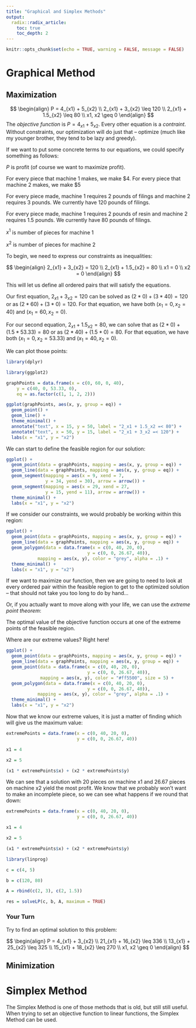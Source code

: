 ```yaml
---
title: "Graphical and Simplex Methods"
output:
  radix::radix_article:
    toc: true
    toc_depth: 2
---
```


```r
knitr::opts_chunk$set(echo = TRUE, warning = FALSE, message = FALSE)
```

# Graphical Method

## Maximization

$$
\begin{align}
P = 4_{x1} + 5_{x2} \\
2_{x1} + 3_{x2} \leq 120 \\
2_{x1} + 1.5_{x2} \leq 80 \\
x1, x2 \geq 0
\end{align}
$$
The *objective function* is $P = 4_{x1} + 5_{x2}$. Every other equation is a *contraint*. Without constraints, our optimization will do just that -- optimize (much like my younger brother, they tend to be lazy and greedy). 

If we want to put some concrete terms to our equations, we could specify something as follows:

*P* is profit (of course we want to maximize profit). 

For every piece that machine 1 makes, we make \$4. For every piece that machine 2 makes, we make \$5

For every piece made, machine 1 requires 2 pounds of filings and machine 2 requires 3 pounds. We currently have 120 pounds of filings.

For every piece made, machine 1 requires 2 pounds of resin and machine 2 requires 1.5 pounds. We currently have 80 pounds of filings.

$x^1$ is number of pieces for machine 1

$x^2$ is number of pieces for machine 2


To begin, we need to express our constraints as inequalities:

$$
\begin{align}
2_{x1} + 3_{x2} = 120 \\
2_{x1} + 1.5_{x2} = 80 \\
x1 = 0 \\
x2 = 0
\end{align}
$$

This will let us define all ordered pairs that will satisfy the equations. 

Our first equation, $2_{x1} + 3_{x2} = 120$ can be solved as $(2 * 0) +  (3 * 40) = 120$ or as $(2 * 60) +  (3 * 0) = 120$. For that equation, we have both $(x_1 = 0, x_2 = 40)$ and $(x_1 = 60, x_2 = 0)$. 

For our second equation, $2_{x1} + 1.5_{x2} = 80$, we can solve that as $(2 * 0) + (1.5 * 53.33) = 80$ or as $(2 * 40) + (1.5 * 0) = 80$. For that equation, we have both $(x_1 = 0, x_2 = 53.33)$ and $(x_1 = 40, x_2 = 0)$.

We can plot those points:

```r
library(dplyr)

library(ggplot2)

graphPoints = data.frame(x = c(0, 60, 0, 40), 
    y = c(40, 0, 53.33, 0), 
    eq = as.factor(c(1, 1, 2, 2)))

ggplot(graphPoints, aes(x, y, group = eq)) +
  geom_point() +
  geom_line() +
  theme_minimal() +
  annotate("text", x = 15, y = 50, label = "2_x1 + 1.5_x2 =< 80") +
  annotate("text", x = 50, y = 15, label = "2_x1 + 3_x2 =< 120") +
  labs(x = "x1", y = "x2")
```

We can start to define the feasible region for our solution:

```r
ggplot() +
  geom_point(data = graphPoints, mapping = aes(x, y, group = eq)) +
  geom_line(data = graphPoints, mapping = aes(x, y, group = eq)) +
  geom_segment(mapping = aes(x = 9, xend = 7, 
               y = 34, yend = 30), arrow = arrow()) +
  geom_segment(mapping = aes(x = 29, xend = 27, 
               y = 15, yend = 11), arrow = arrow()) +
  theme_minimal() +
  labs(x = "x1", y = "x2")
```


If we consider our constraints, we would probably be working within this region:

```r
ggplot() +
  geom_point(data = graphPoints, mapping = aes(x, y, group = eq)) +
  geom_line(data = graphPoints, mapping = aes(x, y, group = eq)) +
  geom_polygon(data = data.frame(x = c(0, 40, 20, 0), 
                               y = c(0, 0, 26.67, 40)), 
            mapping = aes(x, y), color = "grey", alpha = .1) +
  theme_minimal() +
  labs(x = "x1", y = "x2")
```


If we want to maximize our function, then we are going to need to look at every ordered pair within the feasible region to get to the optimized solution -- that should not take you too long to do by hand...

Or, if you actually want to move along with your life, we can use the *extreme point theorem*:

<aside>
The optimal value of the objective function occurs at one of the extreme points of the feasible region.
</aside>

Where are our extreme values? Right here!

```r
ggplot() +
  geom_point(data = graphPoints, mapping = aes(x, y, group = eq)) +
  geom_line(data = graphPoints, mapping = aes(x, y, group = eq)) +
  geom_point(data = data.frame(x = c(0, 40, 20, 0), 
                               y = c(0, 0, 26.67, 40)), 
             mapping = aes(x, y), color = "#ff5500", size = 5) +
  geom_polygon(data = data.frame(x = c(0, 40, 20, 0), 
                               y = c(0, 0, 26.67, 40)), 
            mapping = aes(x, y), color = "grey", alpha = .1) +
  theme_minimal() +
  labs(x = "x1", y = "x2")
```


Now that we know our extreme values, it is just a matter of finding which will give us the maximum value:

```r
extremePoints = data.frame(x = c(0, 40, 20, 0), 
                           y = c(0, 0, 26.67, 40))

x1 = 4

x2 = 5

(x1 * extremePoints$x) + (x2 * extremePoints$y)
```

We can see that a solution with 20 pieces on machine x1 and 26.67 pieces on machine x2 yield the most profit. We know that we probably won't want to make an incomplete piece, so we can see what happens if we round that down:

```r
extremePoints = data.frame(x = c(0, 40, 20, 0), 
                           y = c(0, 0, 26.67, 40))

x1 = 4

x2 = 5

(x1 * extremePoints$x) + (x2 * extremePoints$y)
```


```r
library(linprog)

c = c(4, 5)

b = c(120, 80)

A = rbind(c(2, 3), c(2, 1.5))

res = solveLP(c, b, A, maximum = TRUE)
```


### Your Turn

Try to find an optimal solution to this problem:

$$
\begin{align}
P = 4_{x1} + 3_{x2} \\
21_{x1} + 16_{x2} \leq 336 \\
13_{x1} + 25_{x2} \leq 325 \\
15_{x1} + 18_{x2} \leq 270 \\
x1, x2 \geq 0
\end{align}
$$

## Minimization




# Simplex Method

The Simplex Method is one of those methods that is old, but still still useful. When trying to set an objective function to linear functions, the Simplex Method can be used.